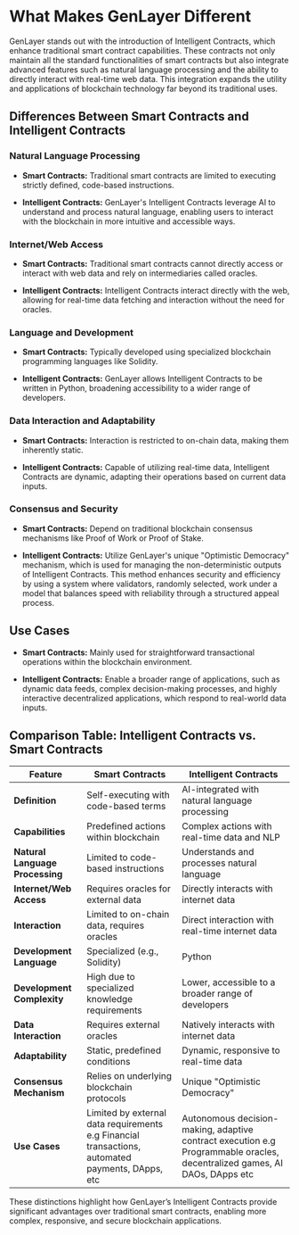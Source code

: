# What Makes GenLayer Different

GenLayer stands out with the introduction of Intelligent Contracts, which enhance traditional smart contract capabilities. These contracts not only maintain all the standard functionalities of smart contracts but also integrate advanced features such as natural language processing and the ability to directly interact with real-time web data. This integration expands the utility and applications of blockchain technology far beyond its traditional uses.

## Differences Between Smart Contracts and Intelligent Contracts

### Natural Language Processing

- **Smart Contracts:** Traditional smart contracts are limited to executing strictly defined, code-based instructions.

- **Intelligent Contracts:** GenLayer's Intelligent Contracts leverage AI to understand and process natural language, enabling users to interact with the blockchain in more intuitive and accessible ways.

### Internet/Web Access

- **Smart Contracts:** Traditional smart contracts cannot directly access or interact with web data and rely on intermediaries called oracles.

- **Intelligent Contracts:** Intelligent Contracts interact directly with the web, allowing for real-time data fetching and interaction without the need for oracles.

### Language and Development

- **Smart Contracts:** Typically developed using specialized blockchain programming languages like Solidity.

- **Intelligent Contracts:** GenLayer allows Intelligent Contracts to be written in Python, broadening accessibility to a wider range of developers.

### Data Interaction and Adaptability

- **Smart Contracts:** Interaction is restricted to on-chain data, making them inherently static.

- **Intelligent Contracts:** Capable of utilizing real-time data, Intelligent Contracts are dynamic, adapting their operations based on current data inputs.

### Consensus and Security

- **Smart Contracts:** Depend on traditional blockchain consensus mechanisms like Proof of Work or Proof of Stake.

- **Intelligent Contracts:** Utilize GenLayer's unique "Optimistic Democracy" mechanism, which is used for managing the non-deterministic outputs of Intelligent Contracts. This method enhances security and efficiency by using a system where validators, randomly selected, work under a model that balances speed with reliability through a structured appeal process.

## Use Cases

- **Smart Contracts:** Mainly used for straightforward transactional operations within the blockchain environment.

- **Intelligent Contracts:** Enable a broader range of applications, such as dynamic data feeds, complex decision-making processes, and highly interactive decentralized applications, which respond to real-world data inputs.

## Comparison Table: Intelligent Contracts vs. Smart Contracts

| Feature                        | Smart Contracts                                         | Intelligent Contracts                                  |
|--------------------------------|---------------------------------------------------------|--------------------------------------------------------|
| **Definition**                 | Self-executing with code-based terms                    | AI-integrated with natural language processing         |
| **Capabilities**               | Predefined actions within blockchain                    | Complex actions with real-time data and NLP            |
| **Natural Language Processing**| Limited to code-based instructions                      | Understands and processes natural language             |
| **Internet/Web Access**        | Requires oracles for external data                      | Directly interacts with internet data                  |
| **Interaction**                | Limited to on-chain data, requires oracles              | Direct interaction with real-time internet data        |
| **Development Language**       | Specialized (e.g., Solidity)                            | Python                                                 |
| **Development Complexity**     | High due to specialized knowledge requirements          | Lower, accessible to a broader range of developers     |
| **Data Interaction**           | Requires external oracles                               | Natively interacts with internet data                  |
| **Adaptability**               | Static, predefined conditions                           | Dynamic, responsive to real-time data                  |
| **Consensus Mechanism**        | Relies on underlying blockchain protocols               | Unique "Optimistic Democracy"                          |
| **Use Cases**                  | Limited by external data requirements e.g Financial transactions, automated payments, DApps, etc     | Autonomous decision-making, adaptive contract execution e.g Programmable oracles, decentralized games, AI DAOs, DApps etc  |

These distinctions highlight how GenLayer’s Intelligent Contracts provide significant advantages over traditional smart contracts, enabling more complex, responsive, and secure blockchain applications.
